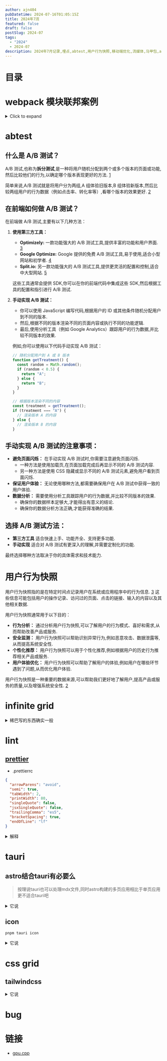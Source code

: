 ```yaml
---
author: ajn404
pubDatetime: 2024-07-16T01:05:15Z
title: 2024年7🈷️
featured: false
draft: false
postSlug: 2024-07
tags:
  - "2024"
  - 2024-07
description: 2024年7月记录,埋点,abtest,用户行为快照,移动端优化,流媒体,马甲包,ar,机器学习,移动端线程通信,render线程优化,帧动画通信,网络层,日志系统,缓存系统
---
```


# 目录

# webpack 模块联邦案例

<details>
<summary>Click to expand</summary>


<Webpack client:load client:visible />

</details>

# abtest

## 什么是 A/B 测试？

A/B 测试,也称为**拆分测试**,是一种将用户随机分配到两个或多个版本的页面或功能,然后比较他们的行为,以确定哪个版本表现更好的方法. [1](https://en.wikipedia.org/wiki/A/B_testing)

简单来说,A/B 测试就是将用户分为两组,A 组体验旧版本,B 组体验新版本,然后比较两组用户的行为数据（例如点击率、转化率等）,看哪个版本的效果更好. [2](https://www.split.io/blog/a-b-testing-on-the-front-end/)

## 在前端如何做 A/B 测试？

在前端做 A/B 测试,主要有以下几种方法：

1. **使用第三方工具：**

   - **Optimizely:** 一款功能强大的 A/B 测试工具,提供丰富的功能和用户界面. [3](https://www.optimizely.com/)
   - **Google Optimize:** Google 提供的免费 A/B 测试工具,易于使用,适合小型网站和初学者. [4](https://optimize.google.com/)
   - **Split.io:** 另一款功能强大的 A/B 测试工具,提供更灵活的配置和控制,适合中大型网站. [5](https://www.split.io/)

   这些工具通常会提供 SDK,你可以在你的前端代码中集成这些 SDK,然后根据工具的配置和指引进行 A/B 测试.

2. **手动实现 A/B 测试：**

   - 你可以使用 JavaScript 编写代码,根据用户的 ID 或其他条件随机分配用户到不同的版本.
   - 然后,根据不同的版本渲染不同的页面内容或执行不同的功能逻辑.
   - 最后,使用分析工具（例如 Google Analytics）跟踪用户的行为数据,并比较不同版本的效果.

   例如,你可以使用以下代码手动实现 A/B 测试：

   ```javascript
   // 随机分配用户到 A 或 B 版本
   function getTreatment() {
     const random = Math.random();
     if (random < 0.5) {
       return "A";
     } else {
       return "B";
     }
   }

   // 根据版本渲染不同的内容
   const treatment = getTreatment();
   if (treatment === "A") {
     // 渲染版本 A 的内容
   } else {
     // 渲染版本 B 的内容
   }
   ```

## 手动实现 A/B 测试的注意事项：

- **避免页面闪烁：** 在手动实现 A/B 测试时,你需要注意避免页面闪烁.
  - 一种方法是使用加载页,在页面加载完成后再显示不同的 A/B 测试内容.
  - 另一种方法是使用 CSS 隐藏或显示不同的 A/B 测试元素,避免用户看到页面闪烁.
- **保证用户体验：** 无论使用哪种方法,都需要确保用户在 A/B 测试中获得一致的用户体验.
- **数据分析：** 需要使用分析工具跟踪用户的行为数据,并比较不同版本的效果.
  - 确保你的数据样本足够大,才能得出有意义的结论.
  - 确保你的数据分析方法正确,才能获得准确的结果.

## 选择 A/B 测试方法：

- **第三方工具** 适合快速上手、功能齐全、支持更多功能.
- **手动实现** 适合对 A/B 测试有更深入的理解,并需要定制化的功能.

最终选择哪种方法取决于你的具体需求和技术能力.

# 用户行为快照

用户行为快照指的是在特定时间点记录用户在系统或应用程序中的行为信息. [3](https://www.researchgate.net/figure/Snapshot-showing-a-specific-users-behaviour_fig4_315511165) 这些信息可能包括用户的操作记录、访问过的页面、点击的链接、输入的内容以及其他相关数据.

用户行为快照通常用于以下目的：

- **行为分析：** 通过分析用户行为快照,可以了解用户的行为模式、喜好和需求,从而帮助改善产品或服务.
- **安全监测：** 用户行为快照可以帮助识别异常行为,例如恶意攻击、数据泄露等,从而提高系统安全性.
- **个性化推荐：** 用户行为快照可以用于个性化推荐,例如根据用户的历史行为推荐相关产品或服务.
- **用户体验优化：** 用户行为快照可以帮助了解用户的体验,例如用户在哪些环节遇到了问题,从而优化用户体验.

用户行为快照是一种重要的数据来源,可以帮助我们更好地了解用户,提高产品或服务的质量,以及增强系统安全性. [2](https://www.proofpoint.com/us/threat-reference/user-entity-behavior-analytics-ueba)

# infinite grid

<details>
<summary>稀巴写的东西确实一般</summary>

<a
  class="fixed top-8 right-8 text-cyan-300 text-lg indent-8 p-2 z-10 no-underline animate-bounce"
  href="#infinite-grid"
>
  {" "}
  回到上面
</a>


<Grid />

</details>

# lint

## [prettier](https://prettier.io/docs/en/configuration.html)

- .prettierrc

```json
{
  "arrowParens": "avoid",
  "semi": true,
  "tabWidth": 2,
  "printWidth": 80,
  "singleQuote": false,
  "jsxSingleQuote": false,
  "trailingComma": "es5",
  "bracketSpacing": true,
  "endOfLine": "lf"
}
```

<details>
<summary>解释</summary>

这个 `.prettierrc` 文件是 Prettier 的配置文件,用于定义代码格式化的规则.以下是每个选项的详细解释：

1. **arrowParens**: `"avoid"` - 在箭头函数中,如果参数只有一个,则不需要括号.例如,`x => x + 1` 而不是 `(x) => x + 1`.

2. **semi**: `true` - 在语句的末尾添加分号.这意味着每个语句结束时都会有一个分号,例如 `const a = 1;`.

3. **tabWidth**: `2` - 每个缩进级别使用两个空格.这会影响代码的缩进方式,使代码更紧凑.

4. **printWidth**: `80` - 指定每行的最大字符数,超过这个长度的行会被换行.这个设置通常用于提高代码的可读性.

5. **singleQuote**: `false` - 使用双引号而不是单引号来包围字符串.例如,`"hello"` 而不是 `'hello'`.

6. **jsxSingleQuote**: `false` - 在 JSX 中使用双引号而不是单引号.这适用于 React 组件中的字符串属性.

7. **trailingComma**: `"es5"` - 在 ES5 语法中允许在对象和数组的最后一个元素后面添加逗号.例如,`const arr = [1, 2, 3,];`.

8. **bracketSpacing**: `true` - 在对象字面量的花括号内添加空格.例如,`{ foo: bar }` 而不是 `{foo: bar}`.

9. **endOfLine**: `"lf"` - 使用换行符（LF）作为行结束符.这在跨平台开发时非常重要,以确保不同操作系统之间的一致性.

这些配置选项帮助开发者保持代码风格的一致性,提升代码的可读性和维护性.可以根据团队的需求和个人偏好进行调整,以适应不同的项目要求[1](https://prettier.io/docs/en/configuration.html)[3](https://prettier.io/docs/en/options.html).

</details>

# tauri

## astro结合tauri有必要么

> 按理说tauri也可以处理mdx文件,同时astro构建的多页应用相比于单页应用更不适合tauri吧

<details>
<summary>它说</summary>

结合Astro和Tauri的必要性取决于你的具体需求和项目目标.Astro是一个现代静态网站生成器,旨在优化性能和用户体验,特别适合构建多页应用（MPA）.而Tauri则是一个用于构建桌面应用的框架,允许开发者使用Web技术（如HTML、CSS和JavaScript）来创建跨平台的桌面应用.

首先,虽然Tauri可以处理MDX文件,但Astro在构建静态内容和优化性能方面有其独特的优势.Astro允许你在构建时生成静态HTML,这对于需要快速加载和SEO优化的应用非常重要.如果你的应用需要展示大量的静态内容,Astro可能会是一个更好的选择.

其次,Astro构建的多页应用在某些情况下确实可能不如单页应用（SPA）适合Tauri.单页应用通常在用户体验上更流畅,因为它们通过JavaScript动态加载内容,而不需要重新加载整个页面.然而,Astro的多页应用可以通过其静态生成特性,提供更快的初始加载时间和更好的SEO,这在某些桌面应用场景中可能是有价值的.

最后,结合Astro和Tauri的一个潜在好处是,你可以利用Astro的静态生成能力来构建一个高性能的桌面应用,同时利用Tauri的轻量级特性来打包和分发这个应用.如果你的项目需要一个桌面应用,并且包含大量的静态内容,使用Astro来构建前端,再通过Tauri打包成桌面应用可能是一个合理的选择.

总的来说,结合Astro和Tauri的必要性取决于你的项目需求.如果你需要一个高性能的桌面应用,且包含静态内容,结合使用是有意义的；如果你的应用主要是动态内容,可能会考虑其他方案.

</details>

## icon

`pnpm tauri icon`

<details>
<summary>它说</summary>

使用 `pnpm tauri icon` 命令可以生成适用于不同平台的应用图标.这个命令是 Tauri CLI 的一部分,允许你从一个源图标文件（默认是 `./app-icon.png`）生成所需的各种图标格式.

以下是使用 `pnpm tauri icon` 命令的基本步骤：

1. **准备源图标**：确保你有一个 1024x1024 像素的 PNG 图标文件,带有透明背景.这个文件将作为生成其他图标的基础.

2. **运行命令**：在你的项目根目录下,运行以下命令：

   ```bash
   pnpm tauri icon
   ```

3. **输出图标**：默认情况下,生成的图标将被放置在 `src-tauri/icons` 目录中.你可以在 `tauri.conf.json` 文件中配置图标的输出路径和文件名.

4. **自定义选项**：你可以使用一些选项来定制命令的行为,例如：
   - `-o, --output <OUTPUT>`：指定输出目录,默认是 `icons` 目录.
   - `-v, --verbose`：启用详细日志记录.

例如,如果你想将生成的图标放在自定义目录,可以使用：

```bash
pnpm tauri icon --output ./custom-icons
```

确保在运行命令之前,已正确安装 Tauri CLI 和相关依赖,并且你的项目结构符合 Tauri 的要求[1](https://tauri.app/v1/guides/features/icons/)[2](https://tauri.app/v1/api/cli/).

</details>

# css grid

## tailwindcss

<details>
<summary>它说</summary>
在Tailwind CSS中,虽然没有直接的`grid-template-areas`支持,但可以通过使用自定义类或插件来实现类似的布局.以下是实现`grid-template-areas`的几种方法：

### 方法一：使用自定义类

你可以在`tailwind.config.js`中添加自定义的CSS类来实现`grid-template-areas`.例如：

```javascript
// tailwind.config.js
module.exports = {
  theme: {
    extend: {
      gridTemplateAreas: {
        header: '"header header header" "main aside footer"',
      },
    },
  },
  plugins: [
    function ({ addUtilities }) {
      addUtilities({
        ".grid-areas": {
          display: "grid",
          "grid-template-areas": '"header header header" "main aside footer"',
        },
      });
    },
  ],
};
```

然后在你的HTML中使用这个类：

```html
<div class="grid-areas">
  <div class="header">Header</div>
  <div class="main">Main Content</div>
  <div class="aside">Aside</div>
  <div class="footer">Footer</div>
</div>
```

### 方法二：使用插件

有一个名为`tailwindcss-grid-areas`的插件,可以帮助你更方便地使用`grid-template-areas`.你可以通过npm安装这个插件：

```bash
npm install @savvywombat/tailwindcss-grid-areas
```

然后在`tailwind.config.js`中引入这个插件：

```javascript
// tailwind.config.js
module.exports = {
  plugins: [require("@savvywombat/tailwindcss-grid-areas")],
};
```

使用这个插件后,你可以在HTML中直接使用类似于CSS的语法来定义网格区域：

```html
<div class="grid grid-areas">
  <div class="grid-area-header">Header</div>
  <div class="grid-area-main">Main Content</div>
  <div class="grid-area-aside">Aside</div>
  <div class="grid-area-footer">Footer</div>
</div>
```

### 方法三：使用Tailwind的内置类

如果你的布局比较简单,可以直接使用Tailwind的内置网格类来实现.例如：

```html
<div class="grid grid-cols-3 grid-rows-3">
  <div class="col-span-3 row-span-1">Header</div>
  <div class="col-span-2 row-span-2">Main Content</div>
  <div class="col-span-1 row-span-2">Aside</div>
  <div class="col-span-3 row-span-1">Footer</div>
</div>
```

这种方法虽然不使用`grid-template-areas`,但可以通过列和行的跨度来实现类似的效果.

总结来说,虽然Tailwind CSS没有直接支持`grid-template-areas`,但通过自定义类、插件或内置类,你仍然可以实现复杂的网格布局[1](https://github.com/tailwindlabs/tailwindcss/discussions/2784)[2](https://tailwindcss.com/docs/grid-template-columns).

</details>

# bug

# 链接

- [gpu.cpp](https://gemini.google.com/share/7396fb9354fe)
